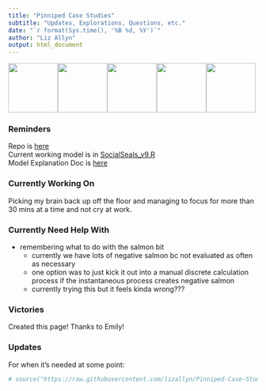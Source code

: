 ```yaml
---
title: "Pinniped Case Studies"
subtitle: "Updates, Explorations, Questions, etc."
date: "`r format(Sys.time(), '%B %d, %Y')`"
author: "Liz Allyn"
output: html_document
---
```

![](img/seal.png){width=100px}![](img/seal.png){width=100px}![](img/seal.png){width=100px}![](img/seal.png){width=100px}![](img/seal.png){width=100px}

### Reminders
Repo is [here](https://github.com/lizallyn/Pinniped-Case-Studies)   
Current working model is in [SocialSeals_v9.R](https://github.com/lizallyn/Pinniped-Case-Studies/blob/main/Models/SocialSeals_v9.R)  
Model Explanation Doc is [here](https://docs.google.com/document/d/1VYwdORJUO0BOJdU_s5iarZ0-YnNVYHJXVU9WCOc4RsY/edit#heading=h.wt3ajsmprmsq)

### Currently Working On
Picking my brain back up off the floor and managing to focus for more than 30 mins at a time and not cry at work.

### Currently Need Help With
* remembering what to do with the salmon bit
  + currently we have lots of negative salmon bc not evaluated as often as necessary
  + one option was to just kick it out into a manual discrete calculation process if the instantaneous process creates negative salmon
  + currently trying this but it feels kinda wrong???

### Victories
Created this page! Thanks to Emily!

### Updates
For when it's needed at some point:

```r
# source("https://raw.githubusercontent.com/lizallyn/Pinniped-Case-Studies/main/Models/SocialSeals_v9.R")
```


